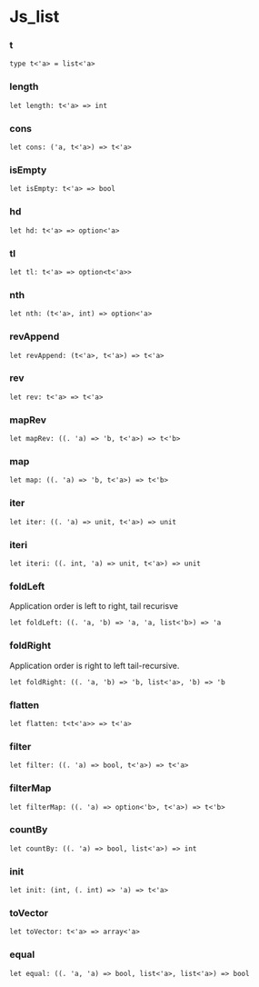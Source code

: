 # Js_list

### t


```res sig
type t<'a> = list<'a>
```

### length


```res sig
let length: t<'a> => int
```

### cons


```res sig
let cons: ('a, t<'a>) => t<'a>
```

### isEmpty


```res sig
let isEmpty: t<'a> => bool
```

### hd


```res sig
let hd: t<'a> => option<'a>
```

### tl


```res sig
let tl: t<'a> => option<t<'a>>
```

### nth


```res sig
let nth: (t<'a>, int) => option<'a>
```

### revAppend


```res sig
let revAppend: (t<'a>, t<'a>) => t<'a>
```

### rev


```res sig
let rev: t<'a> => t<'a>
```

### mapRev


```res sig
let mapRev: ((. 'a) => 'b, t<'a>) => t<'b>
```

### map


```res sig
let map: ((. 'a) => 'b, t<'a>) => t<'b>
```

### iter


```res sig
let iter: ((. 'a) => unit, t<'a>) => unit
```

### iteri


```res sig
let iteri: ((. int, 'a) => unit, t<'a>) => unit
```

### foldLeft
Application order is left to right, tail recurisve

```res sig
let foldLeft: ((. 'a, 'b) => 'a, 'a, list<'b>) => 'a
```

### foldRight
Application order is right to left
    tail-recursive.

```res sig
let foldRight: ((. 'a, 'b) => 'b, list<'a>, 'b) => 'b
```

### flatten


```res sig
let flatten: t<t<'a>> => t<'a>
```

### filter


```res sig
let filter: ((. 'a) => bool, t<'a>) => t<'a>
```

### filterMap


```res sig
let filterMap: ((. 'a) => option<'b>, t<'a>) => t<'b>
```

### countBy


```res sig
let countBy: ((. 'a) => bool, list<'a>) => int
```

### init


```res sig
let init: (int, (. int) => 'a) => t<'a>
```

### toVector


```res sig
let toVector: t<'a> => array<'a>
```

### equal


```res sig
let equal: ((. 'a, 'a) => bool, list<'a>, list<'a>) => bool
```
